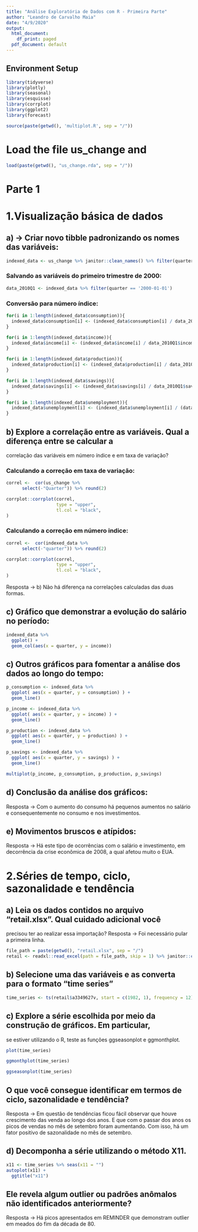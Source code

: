 ```yaml
---
title: "Análise Exploratória de Dados com R - Primeira Parte"
author: "Leandro de Carvalho Maia"
date: "4/9/2020"
output:
  html_document:
    df_print: paged
  pdf_document: default
---
```

## Environment Setup
```r

library(tidyverse)
library(plotly)
library(seasonal)
library(esquisse)
library(corrplot)
library(ggplot2)
library(forecast)

source(paste(getwd(), 'multiplot.R', sep = "/"))
```

# Load the file us_change and 
```r
load(paste(getwd(), "us_change.rda", sep = "/"))
```
# Parte 1 

# 1.Visualização básica de dados

## a) -> Criar novo tibble padronizando os nomes das variáveis:
```r
indexed_data <- us_change %>% janitor::clean_names() %>% filter(quarter >= '2000-01-01')
```

### Salvando as variáveis do primeiro trimestre de 2000:
```r
data_2010Q1 <- indexed_data %>% filter(quarter == '2000-01-01')
```

### Conversão para número índice: 
```r
for(i in 1:length(indexed_data$consumption)){
  indexed_data$consumption[i] <- (indexed_data$consumption[i] / data_2010Q1$consumption) * 100
}

for(i in 1:length(indexed_data$income)){
  indexed_data$income[i] <- (indexed_data$income[i] / data_2010Q1$income) * 100
}

for(i in 1:length(indexed_data$production)){
  indexed_data$production[i] <- (indexed_data$production[i] / data_2010Q1$production) * 100
}

for(i in 1:length(indexed_data$savings)){
  indexed_data$savings[i] <- (indexed_data$savings[i] / data_2010Q1$savings) * 100
}

for(i in 1:length(indexed_data$unemployment)){
  indexed_data$unemployment[i] <- (indexed_data$unemployment[i] / (data_2010Q1$unemployment + 1)) * 100
}
```


## b) Explore a correlação entre as variáveis. Qual a diferença entre se calcular a
correlação das variáveis em número índice e em taxa de variação?

### Calculando a correção em taxa de variação:
```r
correl <-  cor(us_change %>% 
      select(-"Quarter")) %>% round(2)

corrplot::corrplot(correl, 
                   type = "upper",
                   tl.col = "black",
)
```

### Calculando a correção em número indice:
```r
correl <-  cor(indexed_data %>% 
      select(-"quarter")) %>% round(2)

corrplot::corrplot(correl, 
                   type = "upper",
                   tl.col = "black",
)
```

Resposta -> b) Não há diferença na correlações calculadas das duas formas.

## c) Gráfico que demonstrar a evolução do salário no período:
```r
indexed_data %>% 
  ggplot() +
  geom_col(aes(x = quarter, y = income))
```


## c) Outros gráficos para fomentar a análise dos dados ao longo do tempo:
```r
p_consumption <- indexed_data %>% 
  ggplot( aes(x = quarter, y = consumption) ) +
  geom_line()

p_income <- indexed_data %>% 
  ggplot( aes(x = quarter, y = income) ) +
  geom_line()

p_production <- indexed_data %>% 
  ggplot( aes(x = quarter, y = production) ) +
  geom_line()

p_savings <- indexed_data %>% 
  ggplot( aes(x = quarter, y = savings) ) +
  geom_line()
```

```r
multiplot(p_income, p_consumption, p_production, p_savings)
```

## d) Conclusão da análise dos gráficos:
Resposta -> Com o aumento do consumo há pequenos aumentos no salário e consequentemente no consumo e nos investimentos.

## e) Movimentos bruscos e atípidos:
Resposta -> Há este tipo de ocorrências com o salário e investimento, em decorrência da crise econômica de 2008, a qual afetou muito o EUA.



# 2.Séries de tempo, ciclo, sazonalidade e tendência

## a) Leia os dados contidos no arquivo "retail.xlsx". Qual cuidado adicional você
precisou ter ao realizar essa importação?
Resposta -> Foi necessário pular a primeira linha.
```r
file_path = paste(getwd(), "retail.xlsx", sep = "/")
retail <- readxl::read_excel(path = file_path, skip = 1) %>% janitor::clean_names()
```

## b) Selecione uma das variáveis e as converta para o formato "time series"
```r
time_series <- ts(retail$a3349627v, start = c(1982, 1), frequency = 12)
```

## c) Explore a série escolhida por meio da construção de gráficos. Em particular,
se estiver utilizando o R, teste as funções ggseasonplot e ggmonthplot.

```r
plot(time_series)
```


```r
ggmonthplot(time_series)
```

``` r
ggseasonplot(time_series)
```

## O que você consegue identificar em termos de ciclo, sazonalidade e tendência?
Resposta -> Em questão de tendências ficou fácil observar que houve crescimento das venda ao longo dos anos. E que com o passar dos anos os picos de vendas no mês de setembro foram aumentando. Com isso, há um fator positivo de sazonalidade no mês de setembro.


## d) Decomponha a série utilizando o método X11.
``` r
x11 <- time_series %>% seas(x11 = "")
autoplot(x11) +
  ggtitle("x11")
```
##  Ele revela algum outlier ou padrões anômalos não identificados anteriormente?
Resposta -> Há picos apresentados em REMINDER que demonstram outlier em meados do fim da década de 80.